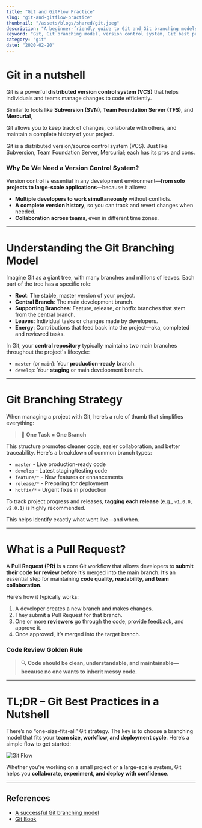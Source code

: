 ```yaml
---
title: "Git and GitFlow Practice"
slug: "git-and-gitflow-practice"
thumbnail: "/assets/blogs/shared/git.jpeg"
description: "A beginner-friendly guide to Git and Git branching models. Learn best practices, pull request workflows, and how to manage code like a pro—whether you're technical or not."
keyword: "Git, Git branching model, version control system, Git best practices, Git for beginners, software development workflow, pull request guide, Git flow, Git strategy, collaborative coding, clean code, Git tutorial"
category: "git"
date: "2020-02-20"
---
```


# Git in a nutshell

Git is a powerful **distributed version control system (VCS)** that helps individuals and teams manage changes to code efficiently. 

Similar to tools like **Subversion (SVN)**, **Team Foundation Server (TFS)**, and **Mercurial**, 

Git allows you to keep track of changes, collaborate with others, and maintain a complete history of your project.

Git is a distributed version/source control system (VCS). Just like Subversion, Team Foundation Server, Mercurial; each has its pros and cons.


### Why Do We Need a Version Control System?

Version control is essential in any development environment—**from solo projects to large-scale applications**—because it allows:

- **Multiple developers to work simultaneously** without conflicts.
- **A complete version history**, so you can track and revert changes when needed.
- **Collaboration across teams**, even in different time zones.

---


# Understanding the Git Branching Model

Imagine Git as a giant tree, with many branches and millions of leaves. Each part of the tree has a specific role:

- **Root**: The stable, master version of your project.
- **Central Branch**: The main development branch.
- **Supporting Branches**: Feature, release, or hotfix branches that stem from the central branch.
- **Leaves**: Individual tasks or changes made by developers.
- **Energy**: Contributions that feed back into the project—aka, completed and reviewed tasks.

In Git, your **central repository** typically maintains two main branches throughout the project's lifecycle:
- `master` (or `main`): Your **production-ready** branch.
- `develop`: Your **staging** or main development branch.

---

# Git Branching Strategy

When managing a project with Git, here’s a rule of thumb that simplifies everything:

> 🧠 **One Task = One Branch**

This structure promotes cleaner code, easier collaboration, and better traceability. Here's a breakdown of common branch types:

- `master`  - Live production-ready code
- `develop` - Latest staging/testing code
- `feature/*` - New features or enhancements
- `release/*` - Preparing for deployment
- `hotfix/*` - Urgent fixes in production

To track project progress and releases, **tagging each release** (e.g., `v1.0.0`, `v2.0.1`) is highly recommended. 

This helps identify exactly what went live—and when.

---

# What is a Pull Request?

A **Pull Request (PR)** is a core Git workflow that allows developers to **submit their code for review** before it’s merged into the main branch. It’s an essential step for maintaining **code quality, readability, and team collaboration**.

Here’s how it typically works:
1. A developer creates a new branch and makes changes.
2. They submit a Pull Request for that branch.
3. One or more **reviewers** go through the code, provide feedback, and approve it.
4. Once approved, it’s merged into the target branch.

### Code Review Golden Rule

> 🔍 **Code should be clean, understandable, and maintainable—because no one wants to inherit messy code.**

---

# TL;DR – Git Best Practices in a Nutshell

There’s no “one-size-fits-all” Git strategy. The key is to choose a branching model that fits your **team size, workflow, and deployment cycle**. Here’s a simple flow to get started:

![Git Flow](/assets/blogs/git-and-gitflow-practice/git-flow.png)

Whether you're working on a small project or a large-scale system, Git helps you **collaborate, experiment, and deploy with confidence**.

---

## References

- [A successful Git branching model](https://nvie.com/posts/a-successful-git-branching-model/)
- [Git Book](https://git-scm.com/book/en/v2)